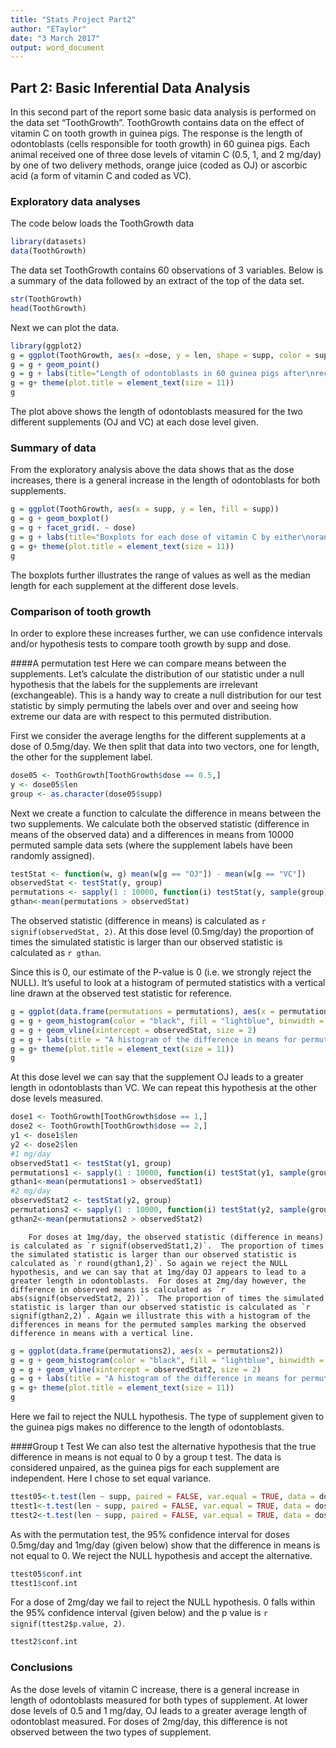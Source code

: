 ---
title: "Stats Project Part2"
author: "ETaylor"
date: "3 March 2017"
output: word_document
---

## Part 2: Basic Inferential Data Analysis
In this second part of the report some basic data analysis is performed on the data set "ToothGrowth". ToothGrowth contains data on the effect of vitamin C on tooth growth in guinea pigs. The response is the length of odontoblasts (cells responsible for tooth growth) in 60 guinea pigs. Each animal received one of three dose levels of vitamin C (0.5, 1, and 2 mg/day) by one of two delivery methods, orange juice (coded as OJ) or ascorbic acid (a form of vitamin C and coded as VC).

### Exploratory data analyses
The code below loads the ToothGrowth data
```{r cache=TRUE}
library(datasets)
data(ToothGrowth)
```
The data set ToothGrowth contains 60 observations of 3 variables.  Below is a summary of the data followed by an extract of the top of the data set.
```{r}
str(ToothGrowth)
head(ToothGrowth)
```
Next we can plot the data. 

```{r echo=FALSE}
library(ggplot2)
g = ggplot(ToothGrowth, aes(x =dose, y = len, shape = supp, color = supp))
g = g + geom_point()
g = g + labs(title="Length of odontoblasts in 60 guinea pigs after\nreceiving doses of vitamin C by either \norange juice (OJ) or ascorbic acid (VC)", x="Dose of vitamin C (mg/day)", y=expression("Length (" * mu ~ "m)"))
g = g+ theme(plot.title = element_text(size = 11))
g

```

The plot above shows the length of odontoblasts measured for the two different supplements (OJ and VC) at each dose level given.

### Summary of data
From the exploratory analysis above the data shows that as the dose increases, there is a general increase in the length of odontoblasts for both supplements.  

```{r echo=FALSE}
g = ggplot(ToothGrowth, aes(x = supp, y = len, fill = supp))
g = g + geom_boxplot() 
g = g + facet_grid(. ~ dose)
g = g + labs(title="Boxplots for each dose of vitamin C by either\norange juice (OJ) or ascorbic acid (VC)", x="Dose of vitamin C (mg/day)", y=expression("Length (" * mu ~ "m)"))
g = g+ theme(plot.title = element_text(size = 11))
g
```

The boxplots further illustrates the range of values as well as the median length for each supplement at the different dose levels.

### Comparison of tooth growth
In order to explore these increases further, we can use confidence intervals and/or hypothesis tests to compare tooth growth by supp and dose.

####A permutation test
Here we can compare means between the supplements. Let's calculate the distribution of our statistic under a null hypothesis that the labels for the supplements are irrelevant (exchangeable). This is a handy way to create a null distribution for our test statistic by simply permuting the labels over and over and seeing how extreme our data are with respect to this permuted distribution.

First we consider the average lengths for the different supplements at a dose of 0.5mg/day. We then split that data into two vectors, one for length, the other for the supplement label.
```{r}
dose05 <- ToothGrowth[ToothGrowth$dose == 0.5,]
y <- dose05$len
group <- as.character(dose05$supp)
```
Next we create a function to calculate the difference in means between the two supplements. We calculate both the observed statistic (difference in means of the observed data) and a differences in means from 10000 permuted sample data sets (where the supplement labels have been randomly assigned).

```{r}
testStat <- function(w, g) mean(w[g == "OJ"]) - mean(w[g == "VC"])
observedStat <- testStat(y, group)
permutations <- sapply(1 : 10000, function(i) testStat(y, sample(group)))
gthan<-mean(permutations > observedStat)
```

The observed statistic (difference in means) is calculated as `r signif(observedStat, 2)`.  At this dose level (0.5mg/day) the proportion of times the simulated statistic is larger than our observed statistic is calculated as `r gthan`.  

Since this is 0, our estimate of the P-value is 0 (i.e. we strongly reject the NULL). It's useful to look at a histogram of permuted statistics with a vertical line drawn at the observed test statistic for reference.

```{r echo=FALSE}
g = ggplot(data.frame(permutations = permutations), aes(x = permutations))
g = g + geom_histogram(color = "black", fill = "lightblue", binwidth = 1) 
g = g + geom_vline(xintercept = observedStat, size = 2)
g = g + labs(title = "A histogram of the difference in means for permuted sample data sets \nof dose 0.5mg/day with a vertical line at the observed difference in means", y= "frequency", x = "difference in means")
g = g+ theme(plot.title = element_text(size = 11))
g
```

At this dose level we can say that the supplement OJ leads to a greater length in odontoblasts than VC.  We can repeat this hypothesis at the other dose levels measured.  

```{r}
dose1 <- ToothGrowth[ToothGrowth$dose == 1,]
dose2 <- ToothGrowth[ToothGrowth$dose == 2,]
y1 <- dose1$len
y2 <- dose2$len
#1 mg/day
observedStat1 <- testStat(y1, group)
permutations1 <- sapply(1 : 10000, function(i) testStat(y1, sample(group)))
gthan1<-mean(permutations1 > observedStat1)
#2 mg/day
observedStat2 <- testStat(y2, group)
permutations2 <- sapply(1 : 10000, function(i) testStat(y2, sample(group)))
gthan2<-mean(permutations2 > observedStat2)
```

        For doses at 1mg/day, the observed statistic (difference in means) is calculated as `r signif(observedStat1,2)`.  The proportion of times the simulated statistic is larger than our observed statistic is calculated as `r round(gthan1,2)`. So again we reject the NULL hypothesis, and we can say that at 1mg/day OJ appears to lead to a greater length in odontoblasts.  For doses at 2mg/day however, the difference in observed means is calculated as `r abs(signif(observedStat2, 2))`.  The proportion of times the simulated statistic is larger than our observed statistic is calculated as `r signif(gthan2,2)`. Again we illustrate this with a histogram of the differences in means for the permuted samples marking the observed difference in means with a vertical line.
```{r echo=FALSE}
g = ggplot(data.frame(permutations2), aes(x = permutations2))
g = g + geom_histogram(color = "black", fill = "lightblue", binwidth = 1) 
g = g + geom_vline(xintercept = observedStat2, size = 2)
g = g + labs(title = "A histogram of the difference in means for permuted sample data sets\nof dose 2mg/day with a vertical line at the observed difference in means", y= "frequency", x= "difference in means")
g = g+ theme(plot.title = element_text(size = 11))
g
```

Here we fail to reject the NULL hypothesis.  The type of supplement given to the guinea pigs makes no difference to the length of odontoblasts.

####Group t Test
We can also test the alternative hypothesis that the true difference in means is not equal to 0 by a group t test. The data is considered unpaired, as the guinea pigs for each supplement are independent.  Here I chose to set equal variance.

```{r}
ttest05<-t.test(len ~ supp, paired = FALSE, var.equal = TRUE, data = dose05)
ttest1<-t.test(len ~ supp, paired = FALSE, var.equal = TRUE, data = dose1)
ttest2<-t.test(len ~ supp, paired = FALSE, var.equal = TRUE, data = dose2)
```

As with the permutation test, the 95% confidence interval for doses 0.5mg/day and 1mg/day (given below) show that the difference in means is not equal to 0.  We reject the NULL hypothesis and accept the alternative. 

```{r}
ttest05$conf.int
ttest1$conf.int
```
For a dose of 2mg/day we fail to reject the NULL hypothesis. 0 falls within the 95% confidence interval (given below) and the p value is `r signif(ttest2$p.value, 2)`.
```{r}
ttest2$conf.int
```

### Conclusions
As the dose levels of vitamin C increase, there is a general increase in length of odontoblasts measured for both types of supplement.  At lower dose levels of 0.5 and 1 mg/day, OJ leads to a greater average length of odontoblast measured.  For doses of 2mg/day, this difference is not observed between the two types of supplement.